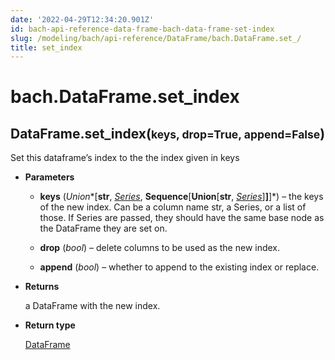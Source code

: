 ```yaml
---
date: '2022-04-29T12:34:20.901Z'
id: bach-api-reference-data-frame-bach-data-frame-set-index
slug: /modeling/bach/api-reference/DataFrame/bach.DataFrame.set_/
title: set_index
---
```


# bach.DataFrame.set_index

<div class="method">
<h2 class="signature-class"><span class="additional-name">DataFrame.</span><span class="name">set_index(</span><small class="parameter-list"><span class="parameter" id="keys">keys</span>, <span class="parameter" id="drop">drop=True</span>, <span class="parameter" id="append">append=False</span></small>)</h2>


<div class="content">

Set this dataframe’s index to the the index given in keys


* **Parameters**

    
    * **keys** (*Union**[**str**, *[*Series*](/docs/modeling/bach/api-reference/Series/bach.Series/#bach.Series)*, **Sequence**[**Union**[**str**, *[*Series*](/docs/modeling/bach/api-reference/Series/bach.Series/#bach.Series)*]**]**]*) – the keys of the new index. Can be a column name str, a Series, or a list of those. If
    Series are passed, they should have the same base node as the DataFrame they are set on.


    * **drop** (*bool*) – delete columns to be used as the new index.


    * **append** (*bool*) – whether to append to the existing index or replace.



* **Returns**

    a DataFrame with the new index.



* **Return type**

    [DataFrame](/docs/modeling/bach/api-reference/DataFrame/bach.DataFrame/#bach.DataFrame)



</div>

</div>
